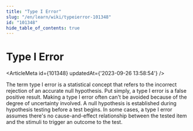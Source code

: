 ```yaml
---
title: "Type I Error"
slug: "/en/learn/wiki/typeierror-101348"
id: "101348"
hide_table_of_contents: true
---
```



# Type I Error

<ArticleMeta id={101348} updatedAt={'2023-09-26 13:58:54'} />
<div className='border-solid border-b border-t-0 my-4 border-[var(--ifm-color-gray-300)]' />

The term type I error is a statistical concept that refers to the incorrect rejection of an accurate null hypothesis. Put simply, a type I error is a false positive result. Making a type I error often can't be avoided because of the degree of uncertainty involved. A null hypothesis is established during hypothesis testing before a test begins. In some cases, a type I error assumes there's no cause-and-effect relationship between the tested item and the stimuli to trigger an outcome to the test.

